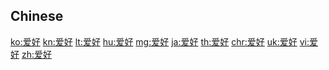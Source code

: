 {{also|愛好}}
==Chinese==
{{zh-see|愛好}}

[[ko:爱好]]
[[kn:爱好]]
[[lt:爱好]]
[[hu:爱好]]
[[mg:爱好]]
[[ja:爱好]]
[[th:爱好]]
[[chr:爱好]]
[[uk:爱好]]
[[vi:爱好]]
[[zh:爱好]]